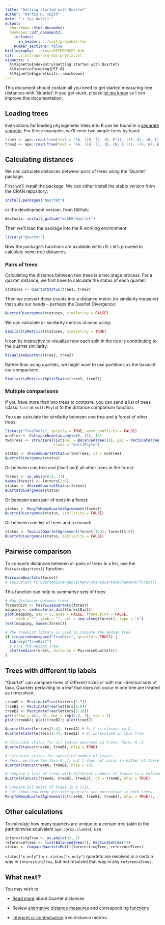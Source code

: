 ```yaml
---
title: "Getting started with Quartet"
author: "Martin R. Smith"
date: "`r Sys.Date()`"
output: 
  rmarkdown::html_document:
  bookdown::pdf_document2:
    includes:
      in_header: ../inst/preamble.tex
    number_sections: false
bibliography: ../inst/REFERENCES.bib
csl: ../inst/apa-old-doi-prefix.csl
vignette: >
  %\VignetteIndexEntry{Getting started with Quartet}
  %\VignetteEncoding{UTF-8}
  %\VignetteEngine{knitr::rmarkdown}
---
```


This document should contain all you need to get started measuring tree 
distances with 'Quartet'.  If you get stuck, please 
[let me know](https://github.com/ms609/Quartet/issues/new?title=Suggestion:+)
so I can improve this documentation.

## Loading trees

Instructions for loading phylogenetic trees into R can be found in a [separate vignette](https://ms609.github.io/TreeTools/articles/load-trees.html).
For these examples, we'll enter two simple trees by hand:

```r
tree1 <- ape::read.tree(text = "(A, ((B, (C, (D, E))), ((F, G), (H, I))));")
tree2 <- ape::read.tree(text = "(A, ((B, (C, (D, (H, I)))), ((F, G), E)));")
```

## Calculating distances

We can calculate distances between pairs of trees using the 'Quartet' package.

First we'll install the package.
We can either install the stable version from the CRAN repository:

```r
install.packages("Quartet")
```

or the development version, from GitHub:

```r 
devtools::install_github("ms609/Quartet")
```

Then we'll load the package into the R working environment:

```r
library("Quartet")
```

Now the package's functions are available within R.
Let's proceed to calculate some tree distances.

### Pairs of trees

Calculating the distance between two trees is a two stage process.
For a quartet distance, we first have to calculate the status of each quartet:

```r
statuses <- QuartetStatus(tree1, tree2)
```

Then we convert these counts into a distance metric (or similarity measure)
that suits our needs -- perhaps the Quartet Divergence:

```r
QuartetDivergence(statuses, similarity = FALSE)
```

We can calculate all similarity metrics at once using:

```r
SimilarityMetrics(statuses, similarity = TRUE)
```

It can be instructive to visualize how each split in the tree is contributing
to the quartet similarity:

```r
VisualizeQuartets(tree1, tree2)
```

Rather than using quartets, we might want to use partitions as the basis of our
comparison:

```r
SimilarityMetrics(SplitStatus(tree1, tree2))
```


### Multiple comparisons

If you have more than two trees to compare, you can send a list of trees 
(class: `list` or `multiPhylo`) to the distance comparison function.

You can calculate the similarity between one tree and a forest of other trees:

```r
library("TreeTools", quietly = TRUE, warn.conflicts = FALSE)
oneTree <- CollapseNode(as.phylo(0, 11), 14)
twoTrees <- structure(list(bal = BalancedTree(11), pec = PectinateTree(11)),
                      class = "multiPhylo")

status <- SharedQuartetStatus(twoTrees, cf = oneTree)
QuartetDivergence(status)
```

Or between one tree and (itself and) all other trees in the forest:
```r
forest <- as.phylo(0:5, 11)
names(forest) <- letters[1:6]
status <- SharedQuartetStatus(forest)
QuartetDivergence(status)
```

Or between each pair of trees in a forest:
```r
status <- ManyToManyQuartetAgreement(forest)
QuartetDivergence(status, similarity = FALSE)
```

Or between one list of trees and a second:
```r
status <- TwoListQuartetAgreement(forest[1:4], forest[5:6])
QuartetDivergence(status, similarity = FALSE)
```

## Pairwise comparison

To compute distances between all pairs of trees in a list, use the `PairwiseQuartets()` function:

```r
PairwiseQuartets(forest)
# equivalent to QuartetDivergence(ManyToManyQuartetAgreement(forest))
```

This function can help to summarise sets of trees:

```r
# Map distances between trees
forestDist <- PairwiseQuartets(forest)
mapping <- cmdscale(as.dist(forestDist))
plot(mapping, asp = 1, axes = FALSE, frame.plot = FALSE,
     xlab = "", ylab = "", col = seq_along(forest), type = "n")
text(mapping, names(forest))

# The TreeDist library is used to compute the median tree
if (requireNamespace("TreeDist", quietly = TRUE)) {
  library("TreeDist")
  # Plot the median tree:
  plot(median(forest, distance = PairwiseQuartets))
}
```

## Trees with different tip labels

"Quartet" can compare trees of different sizes or with non-identical sets of
taxa.  Quartets pertaining to a leaf that does not occur in one tree are treated
as unresolved.

```r
treeAG <- PectinateTree(letters[1:7])
treeBI <- PectinateTree(letters[2:9])
treeEJ <- PectinateTree(letters[5:10])
par(mfrow = c(1, 3), mar = rep(0.3, 4), cex = 1)
plot(treeAG); plot(treeBI); plot(treeEJ)

QuartetState(letters[1:4], treeAG) # 3: C is closest to D
QuartetState(letters[1:4], treeBI) # 0: unresolved in this tree

# Calculate status for all leaves observed in trees: here, A..I
QuartetStatus(treeAG, treeBI, nTip = TRUE)

# Calculate status for specified number of leaves
# Here, we have ten taxa A..J, but J does not occur in either of these trees
QuartetStatus(treeAG, treeBI, nTip = 10)

# Compare a list of trees with different numbers of leaves to a reference
QuartetStatus(c(treeAG, treeBI, treeEJ), cf = treeAG, nTip = TRUE)

# Compare all pairs of trees in a list.
# "u" shows how many possible quartets are unresolved in both trees
ManyToManyQuartetAgreement(c(treeAG, treeBI, treeEJ), nTip = TRUE)[, , "u"]
```


## Other calculations

To calculate how many quartets are unique to a certain tree (akin to
the partitionwise equivalent `ape::prop.clades`), use:
```r
interestingTree <- as.phylo(42, 7)
referenceTrees <- list(BalancedTree(7), PectinateTree(7))
status <- CompareQuartetsMulti(interestingTree, referenceTrees)
```

`status["x_only"]` = `r status["x_only"]` quartets are resolved in a certain way
in `interestingTree`, but not resolved that way in any `referenceTrees`.

## What next?

You may wish to:

- [Read more](https://ms609.github.io/Quartet/articles/Quartet-Distance.html) about Quartet distances

- Review [alternative distance measures](https://ms609.github.io/TreeDist/index.html)
  and corresponding [functions](https://ms609.github.io/TreeDist/reference/index.html#section-tree-distance-measures)

- [Interpret or contextualize](https://ms609.github.io/TreeDist/articles/using-distances.html) 
  tree distance metrics
